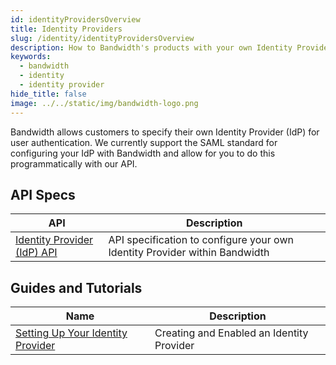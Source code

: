 ```yaml
---
id: identityProvidersOverview
title: Identity Providers
slug: /identity/identityProvidersOverview
description: How to Bandwidth's products with your own Identity Provider.
keywords:
  - bandwidth
  - identity
  - identity provider
hide_title: false
image: ../../static/img/bandwidth-logo.png
---
```

Bandwidth allows customers to specify their own Identity Provider (IdP) for user authentication. We currently support the SAML standard for configuring your IdP with Bandwidth and allow for you to do this programmatically with our API.

## API Specs

| API | Description |
|--|--|
| [Identity Provider (IdP) API](/apis/Identity) | API specification to configure your own Identity Provider within Bandwidth |

## Guides and Tutorials

| Name | Description |
|--|--|
| [Setting Up Your Identity Provider](./guides/settingUpIdP.mdx) | Creating and Enabled an Identity Provider |
